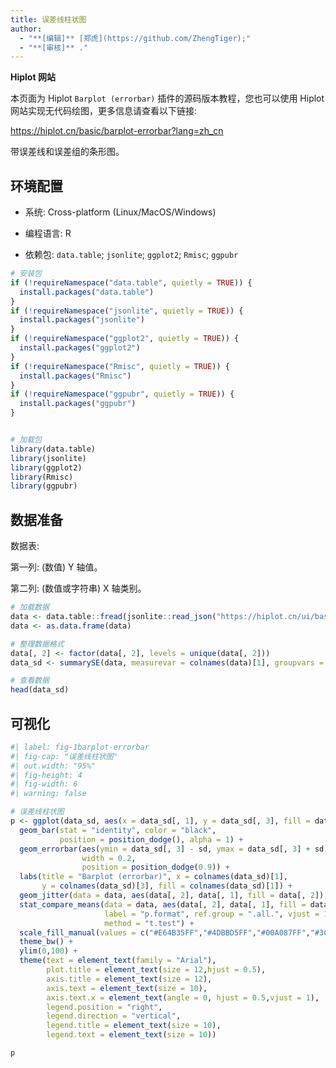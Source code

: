 ```yaml
---
title: 误差线柱状图
author:
  - "**[编辑]** [郑虎](https://github.com/ZhengTiger);"
  - "**[审核]** ."
---
```


::: callout-note
**Hiplot 网站**

本页面为 Hiplot `Barplot (errorbar)` 插件的源码版本教程，您也可以使用 Hiplot 网站实现无代码绘图，更多信息请查看以下链接:

<https://hiplot.cn/basic/barplot-errorbar?lang=zh_cn>
:::

带误差线和误差组的条形图。

## 环境配置

-   系统: Cross-platform (Linux/MacOS/Windows)

-   编程语言: R

-   依赖包: `data.table`; `jsonlite`; `ggplot2`; `Rmisc`; `ggpubr`

```r
# 安装包
if (!requireNamespace("data.table", quietly = TRUE)) {
  install.packages("data.table")
}
if (!requireNamespace("jsonlite", quietly = TRUE)) {
  install.packages("jsonlite")
}
if (!requireNamespace("ggplot2", quietly = TRUE)) {
  install.packages("ggplot2")
}
if (!requireNamespace("Rmisc", quietly = TRUE)) {
  install.packages("Rmisc")
}
if (!requireNamespace("ggpubr", quietly = TRUE)) {
  install.packages("ggpubr")
}


# 加载包
library(data.table)
library(jsonlite)
library(ggplot2)
library(Rmisc)
library(ggpubr)
```

## 数据准备

数据表:

第一列: (数值) Y 轴值。

第二列: (数值或字符串) X 轴类别。

```r
# 加载数据
data <- data.table::fread(jsonlite::read_json("https://hiplot.cn/ui/basic/barplot-errorbar/data.json")$exampleData[[1]]$textarea[[1]])
data <- as.data.frame(data)

# 整理数据格式
data[, 2] <- factor(data[, 2], levels = unique(data[, 2]))
data_sd <- summarySE(data, measurevar = colnames(data)[1], groupvars = colnames(data)[2])

# 查看数据
head(data_sd)
```

## 可视化

```r
#| label: fig-1barplot-errorbar
#| fig-cap: "误差线柱状图"
#| out.width: "95%"
#| fig-height: 4
#| fig-width: 6
#| warning: false

# 误差线柱状图
p <- ggplot(data_sd, aes(x = data_sd[, 1], y = data_sd[, 3], fill = data_sd[, 1])) +
  geom_bar(stat = "identity", color = "black", 
           position = position_dodge(), alpha = 1) +
  geom_errorbar(aes(ymin = data_sd[, 3] - sd, ymax = data_sd[, 3] + sd),
                width = 0.2,
                position = position_dodge(0.9)) +
  labs(title = "Barplot (errorbar)", x = colnames(data_sd)[1], 
       y = colnames(data_sd)[3], fill = colnames(data_sd)[1]) +
  geom_jitter(data = data, aes(data[, 2], data[, 1], fill = data[, 2]), size = 2, fill = "black", pch = 19, width = 0.2) +
  stat_compare_means(data = data, aes(data[, 2], data[, 1], fill = data[, 2]),
                     label = "p.format", ref.group = ".all.", vjust = 1, 
                     method = "t.test") +
  scale_fill_manual(values = c("#E64B35FF","#4DBBD5FF","#00A087FF","#3C5488FF")) +
  theme_bw() +
  ylim(0,100) +
  theme(text = element_text(family = "Arial"),
        plot.title = element_text(size = 12,hjust = 0.5),
        axis.title = element_text(size = 12),
        axis.text = element_text(size = 10),
        axis.text.x = element_text(angle = 0, hjust = 0.5,vjust = 1),
        legend.position = "right",
        legend.direction = "vertical",
        legend.title = element_text(size = 10),
        legend.text = element_text(size = 10))

p
```



